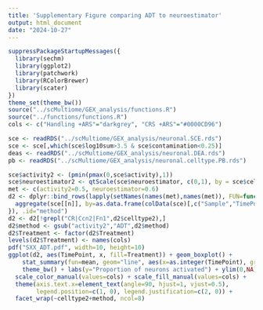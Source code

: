 ```yaml
---
title: 'Supplementary Figure comparing ADT to neuroestimator'
output: html_document
date: "2024-10-27"
---
```



```r
suppressPackageStartupMessages({
  library(sechm)
  library(ggplot2)
  library(patchwork)
  library(RColorBrewer)
  library(scater)
})
theme_set(theme_bw())
source("../scMultiome/GEX_analysis/functions.R")
source("../functions/functions.R")
cols <- c("Handling +ARS"="darkgrey", "CRS +ARS"="#0000CD96")
```


```r
sce <- readRDS("../scMultiome/GEX_analysis/neuronal.SCE.rds")
sce <- sce[,which(sce$log10sum>3.5 & sce$contamination<0.25)]
deas <- readRDS("../scMultiome/GEX_analysis/neuronal.DEA.rds")
pb <- readRDS("../scMultiome/GEX_analysis/neuronal.celltype.PB.rds")

sce$activity2 <- (pmin(pmax(0,sce$activity),1))
sce$neuroestimator2 <- qtScale(sce$neuroestimator, c(0,1), by = sce$celltype)
met <- c(activity2=0.5, neuroestimator=0.6)
d2 <- dplyr::bind_rows(lapply(setNames(names(met),names(met)), FUN=function(n){
  aggregate(sce[[n]], by=as.data.frame(colData(sce)[,c("Sample","TimePoint","Treatment","celltype2")]), FUN=function(x) sum(x>met[[n]], na.rm=TRUE)/length(x))
}), .id="method")
d2 <- d2[!grepl("CR|Ccn2|Fn1",d2$celltype2),]
d2$method <- gsub("activity2","ADT",d2$method)
d2$Treatment <- factor(d2$Treatment)
levels(d2$Treatment) <- names(cols)
pdf("SXX_ADT.pdf", width=10, height=10)
ggplot(d2, aes(TimePoint, x, fill=Treatment)) + geom_boxplot() +
    stat_summary(fun=mean, geom="line", aes(x=as.integer(TimePoint), group=Treatment, colour=Treatment), linewidth=1.2)  + 
    theme_bw() + labs(y="Proportion of neurons activated") + ylim(0,NA) +
  scale_color_manual(values=cols) + scale_fill_manual(values=cols) +
  theme(axis.text.x=element_text(angle=90, hjust=1, vjust=0.5),
        legend.position=c(1, 0), legend.justification=c(2, 0)) +
  facet_wrap(~celltype2+method, ncol=8)
```
